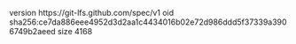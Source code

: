 version https://git-lfs.github.com/spec/v1
oid sha256:ce7da886eee4952d3d2aa1c4434016b02e72d986ddd5f37339a3906749b2aeed
size 4168
